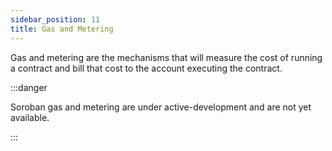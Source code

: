 ```yaml
---
sidebar_position: 11
title: Gas and Metering
---
```


Gas and metering are the mechanisms that will measure the cost of running a
contract and bill that cost to the account executing the contract.

:::danger

Soroban gas and metering are under active-development and are not yet available.

:::
